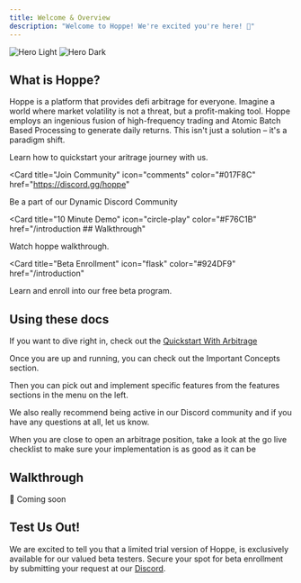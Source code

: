 ```yaml
---
title: Welcome & Overview
description: "Welcome to Hoppe! We're excited you're here! 💚"
---
```


<img
  className="block dark:hidden"
  src="/images/hero-light.svg"
  alt="Hero Light"
/>
<img
  className="hidden dark:block"
  src="/images/hero-dark.svg"
  alt="Hero Dark"
/>


## What is Hoppe?

Hoppe is a platform that provides defi arbitrage for everyone. Imagine a world where market volatility is not a threat, but a profit-making tool. Hoppe employs an ingenious fusion of high-frequency trading and <Tooltip tip="A built-in investment packaging system by the Hoppe Team. It efficiently manages large capital by breaking it into numerous small investments across various arbitrage pairs.">Atomic Batch Based Processing</Tooltip> to generate daily returns. This isn't just a solution – it's a paradigm shift.

<CardGroup>

<Card title="Quickstart With Hoppe" icon="rocket" href="/quickstart">
  Learn how to quickstart your aritrage journey with us.
</Card>

<Card
  title="Join Community"
  icon="comments" color="#017F8C"
  href="https://discord.gg/hoppe"
>
  Be a part of our Dynamic Discord Community
</Card>

<Card
  title="10 Minute Demo"
  icon="circle-play" color="#F76C1B"
  href="/introduction ## Walkthrough"
>
  Watch hoppe walkthrough.
</Card>

<Card
  title="Beta Enrollment"
  icon="flask" color="#924DF9"
  href="/introduction"
>
  Learn and enroll into our free beta program.
</Card>

</CardGroup>

## Using these docs

If you want to dive right in, check out the [Quickstart With Arbitrage](doc:quickstart-with-arbitrage)

Once you are up and running, you can check out the Important Concepts section.

Then you can pick out and implement specific features from the features sections in the menu on the left.

We also really recommend being active in our Discord community and if you have any questions at all, let us know.

When you are close to open an arbitrage position, take a look at the go live checklist to make sure your implementation is as good as it can be

## Walkthrough

🚧 Coming soon

## Test Us Out!

We are excited to tell you that a limited trial version of Hoppe, is exclusively available for our valued beta testers. Secure your spot for beta enrollment by submitting your request at our [Discord](https://discord.gg/hoppe).